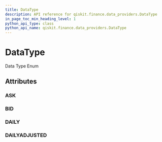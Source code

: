 ```yaml
---
title: DataType
description: API reference for qiskit.finance.data_providers.DataType
in_page_toc_min_heading_level: 1
python_api_type: class
python_api_name: qiskit.finance.data_providers.DataType
---
```


# DataType

<Class id="qiskit.finance.data_providers.DataType" isDedicatedPage={true} github="https://github.com/qiskit-community/qiskit-aqua/tree/stable/0.7/qiskit/finance/data_providers/_base_data_provider.py" signature="DataType(value)" modifiers="class">
  Data Type Enum

  ## Attributes

  <span id="datatype-ask" />

  ### ASK

  <Attribute id="qiskit.finance.data_providers.DataType.ASK" attributeValue="'Ask'" />

  <span id="datatype-bid" />

  ### BID

  <Attribute id="qiskit.finance.data_providers.DataType.BID" attributeValue="'Bid'" />

  <span id="datatype-daily" />

  ### DAILY

  <Attribute id="qiskit.finance.data_providers.DataType.DAILY" attributeValue="'Daily'" />

  <span id="datatype-dailyadjusted" />

  ### DAILYADJUSTED

  <Attribute id="qiskit.finance.data_providers.DataType.DAILYADJUSTED" attributeValue="'Daily (adj)'" />
</Class>

